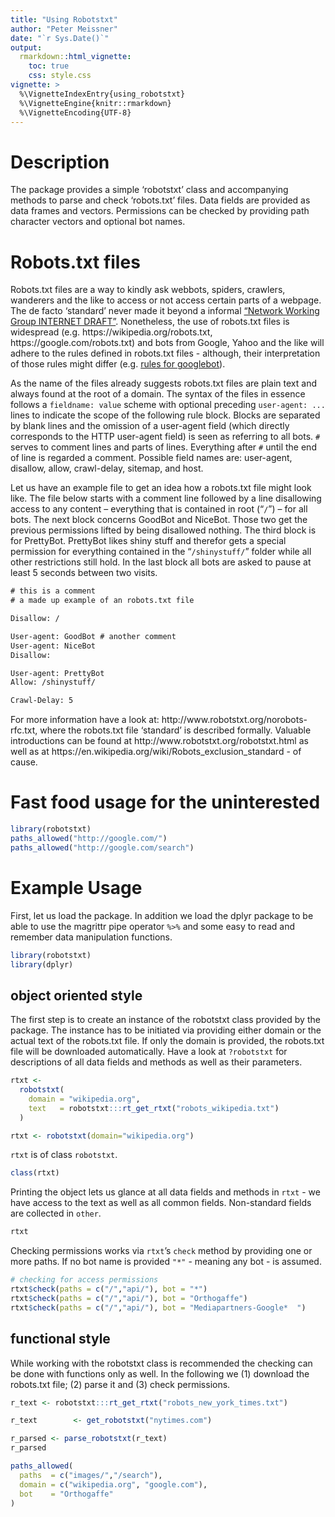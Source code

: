 ```yaml
---
title: "Using Robotstxt"
author: "Peter Meissner"
date: "`r Sys.Date()`"
output:
  rmarkdown::html_vignette:
    toc: true
    css: style.css
vignette: >
  %\VignetteIndexEntry{using_robotstxt}
  %\VignetteEngine{knitr::rmarkdown}
  %\VignetteEncoding{UTF-8}
---
```


# Description 

The package provides a simple 'robotstxt' class and accompanying methods to parse and check 'robots.txt' files. Data fields are provided as data frames and vectors. Permissions can be checked by providing path character vectors and optional bot names.
    
    
# Robots.txt files

Robots.txt files are a way to kindly ask webbots, spiders, crawlers, wanderers and the like to access or not access certain parts of a webpage. The de facto  'standard' never made it beyond a informal ["Network Working Group INTERNET DRAFT"](http://www.robotstxt.org/norobots-rfc.txt). Nonetheless, the use of  robots.txt files is widespread (e.g. https://wikipedia.org/robots.txt, https://google.com/robots.txt) and bots from Google, Yahoo and the like will adhere to the rules defined in robots.txt files - although, their interpretation of those rules might differ (e.g. [rules for googlebot ](https://developers.google.com/search/reference/robots_txt)). 

As the name of the files already suggests robots.txt files are plain text and always found at the root of a domain. The syntax of the files in essence follows a `fieldname: value` scheme with optional preceding `user-agent: ...` lines to indicate the scope of the following rule block. Blocks are separated by blank lines and the omission of a user-agent field (which directly corresponds to the HTTP user-agent field) is seen as referring to all bots. `#` serves to comment lines and parts of lines. Everything after `#` until the end of line is regarded a comment. Possible field names are: user-agent, disallow, allow, crawl-delay, sitemap, and host. 


Let us have an example file to get an idea how a robots.txt file might look like. The file below starts with a comment line followed by a line disallowing access to any content -- everything that is contained in root ("`/`") -- for all bots. The next block concerns GoodBot and NiceBot. Those two get the previous permissions lifted by being disallowed nothing. The third block is for PrettyBot. PrettyBot likes shiny stuff and therefor gets a special permission for everything contained in the "`/shinystuff/`" folder while all other restrictions still hold. In the last block all bots are asked to pause at least 5 seconds between two visits. 


```robots.txt
# this is a comment 
# a made up example of an robots.txt file

Disallow: /

User-agent: GoodBot # another comment
User-agent: NiceBot
Disallow: 

User-agent: PrettyBot
Allow: /shinystuff/

Crawl-Delay: 5
```

For more information have a look at: http://www.robotstxt.org/norobots-rfc.txt, where the robots.txt file 'standard' is described formally. Valuable introductions can be found at http://www.robotstxt.org/robotstxt.html as well as at https://en.wikipedia.org/wiki/Robots_exclusion_standard - of cause. 

# Fast food usage for the uninterested

```r
library(robotstxt)
paths_allowed("http://google.com/")
paths_allowed("http://google.com/search")
```



# Example Usage 

First, let us load the package. In addition we load the dplyr package to be able to use the magrittr pipe operator `%>%` and some easy to read and remember data manipulation functions.

```r
library(robotstxt)
library(dplyr)
```

## object oriented style

The first step is to create an instance of the robotstxt class provided by the package. The instance has to be initiated via providing either domain or the actual text of the robots.txt file. If only the domain is provided, the robots.txt file will be downloaded automatically. Have a look at `?robotstxt` for descriptions of all data fields and methods as well as their parameters. 


```r
rtxt <- 
  robotstxt(
    domain = "wikipedia.org", 
    text   = robotstxt:::rt_get_rtxt("robots_wikipedia.txt")
  )
```

```r
rtxt <- robotstxt(domain="wikipedia.org")
```

`rtxt` is of class `robotstxt`.

```r
class(rtxt)
```

Printing the object lets us glance at all data fields and methods in `rtxt` - we have access to the text as well as all common fields. Non-standard fields are collected in `other`.

```r
rtxt
```

Checking permissions works via `rtxt`'s `check` method by providing one or more paths. If no bot name is provided `"*"` - meaning any bot - is assumed. 


```r
# checking for access permissions
rtxt$check(paths = c("/","api/"), bot = "*")
rtxt$check(paths = c("/","api/"), bot = "Orthogaffe")
rtxt$check(paths = c("/","api/"), bot = "Mediapartners-Google*  ")
```



## functional style

While working with the robotstxt class is recommended the checking can be done with functions only as well. In the following we (1) download the robots.txt file; (2) parse it and (3) check permissions.

```r
r_text <- robotstxt:::rt_get_rtxt("robots_new_york_times.txt")
```

```r
r_text        <- get_robotstxt("nytimes.com") 
```

```r
r_parsed <- parse_robotstxt(r_text)
r_parsed
```

```r
paths_allowed(
  paths  = c("images/","/search"), 
  domain = c("wikipedia.org", "google.com"),
  bot    = "Orthogaffe"
)
``` 






